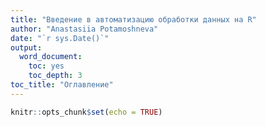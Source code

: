 ```yaml
---
title: "Введение в автоматизацию обработки данных на R"
author: "Anastasiia Potamoshneva"
date: "`r sys.Date()`"
output: 
  word_document:
    toc: yes
    toc_depth: 3
toc_title: "Оглавление" 
---
```


```r
knitr::opts_chunk$set(echo = TRUE)

```